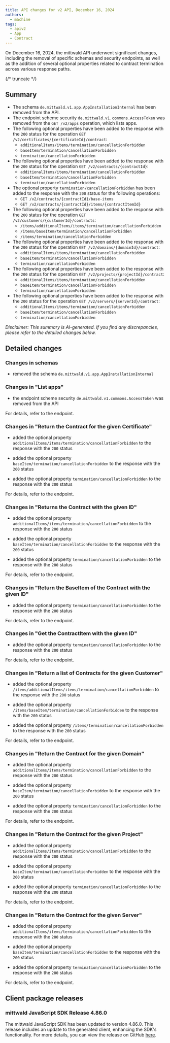 ```yaml
---
title: API changes for v2 API, December 16, 2024
authors:
  - machine
tags:
  - apiv2
  - App
  - Contract
---
```



On December 16, 2024, the mittwald API underwent significant changes, including the removal of specific schemas and security endpoints, as well as the addition of several optional properties related to contract termination across various response paths.

{/* truncate */}

## Summary

- The schema `de.mittwald.v1.app.AppInstallationInternal` has been removed from the API.
- The endpoint scheme security `de.mittwald.v1.commons.AccessToken` was removed from the `GET /v2/apps` operation, which lists apps.
- The following optional properties have been added to the response with the `200` status for the operation `GET /v2/certificates/{certificateId}/contract`:
  - `additionalItems/items/termination/cancellationForbidden`
  - `baseItem/termination/cancellationForbidden`
  - `termination/cancellationForbidden`
- The following optional properties have been added to the response with the `200` status for the operation `GET /v2/contracts/{contractId}`:
  - `additionalItems/items/termination/cancellationForbidden`
  - `baseItem/termination/cancellationForbidden`
  - `termination/cancellationForbidden`
- The optional property `termination/cancellationForbidden` has been added to the response with the `200` status for the following operations:
  - `GET /v2/contracts/{contractId}/base-items`
  - `GET /v2/contracts/{contractId}/items/{contractItemId}`
- The following optional properties have been added to the response with the `200` status for the operation `GET /v2/customers/{customerId}/contracts`:
  - `/items/additionalItems/items/termination/cancellationForbidden`
  - `/items/baseItem/termination/cancellationForbidden`
  - `/items/termination/cancellationForbidden`
- The following optional properties have been added to the response with the `200` status for the operation `GET /v2/domains/{domainId}/contract`:
  - `additionalItems/items/termination/cancellationForbidden`
  - `baseItem/termination/cancellationForbidden`
  - `termination/cancellationForbidden`
- The following optional properties have been added to the response with the `200` status for the operation `GET /v2/projects/{projectId}/contract`:
  - `additionalItems/items/termination/cancellationForbidden`
  - `baseItem/termination/cancellationForbidden`
  - `termination/cancellationForbidden`
- The following optional properties have been added to the response with the `200` status for the operation `GET /v2/servers/{serverId}/contract`:
  - `additionalItems/items/termination/cancellationForbidden`
  - `baseItem/termination/cancellationForbidden`
  - `termination/cancellationForbidden`

_Disclaimer: This summary is AI-generated. If you find any discrepancies, please refer to the detailed changes below._

## Detailed changes

### Changes in schemas

- removed the schema `de.mittwald.v1.app.AppInstallationInternal`

### Changes in "List apps"

- the endpoint scheme security `de.mittwald.v1.commons.AccessToken` was removed from the API

For details, refer to the <OperationLink operation="app-list-apps" apiVersion="v2" /> endpoint.

### Changes in "Return the Contract for the given Certificate"

- added the optional property `additionalItems/items/termination/cancellationForbidden` to the response with the `200` status

- added the optional property `baseItem/termination/cancellationForbidden` to the response with the `200` status

- added the optional property `termination/cancellationForbidden` to the response with the `200` status

For details, refer to the <OperationLink operation="contract-get-detail-of-contract-by-certificate" apiVersion="v2" /> endpoint.

### Changes in "Returns the Contract with the given ID"

- added the optional property `additionalItems/items/termination/cancellationForbidden` to the response with the `200` status

- added the optional property `baseItem/termination/cancellationForbidden` to the response with the `200` status

- added the optional property `termination/cancellationForbidden` to the response with the `200` status

For details, refer to the <OperationLink operation="contract-get-detail-of-contract" apiVersion="v2" /> endpoint.

### Changes in "Return the BaseItem of the Contract with the given ID"

- added the optional property `termination/cancellationForbidden` to the response with the `200` status

For details, refer to the <OperationLink operation="contract-get-base-item-of-contract" apiVersion="v2" /> endpoint.

### Changes in "Get the ContractItem with the given ID"

- added the optional property `termination/cancellationForbidden` to the response with the `200` status

For details, refer to the <OperationLink operation="contract-get-detail-of-contract-item" apiVersion="v2" /> endpoint.

### Changes in "Return a list of Contracts for the given Customer"

- added the optional property `/items/additionalItems/items/termination/cancellationForbidden` to the response with the `200` status

- added the optional property `/items/baseItem/termination/cancellationForbidden` to the response with the `200` status

- added the optional property `/items/termination/cancellationForbidden` to the response with the `200` status

For details, refer to the <OperationLink operation="contract-list-contracts" apiVersion="v2" /> endpoint.

### Changes in "Return the Contract for the given Domain"

- added the optional property `additionalItems/items/termination/cancellationForbidden` to the response with the `200` status

- added the optional property `baseItem/termination/cancellationForbidden` to the response with the `200` status

- added the optional property `termination/cancellationForbidden` to the response with the `200` status

For details, refer to the <OperationLink operation="contract-get-detail-of-contract-by-domain" apiVersion="v2" /> endpoint.

### Changes in "Return the Contract for the given Project"

- added the optional property `additionalItems/items/termination/cancellationForbidden` to the response with the `200` status

- added the optional property `baseItem/termination/cancellationForbidden` to the response with the `200` status

- added the optional property `termination/cancellationForbidden` to the response with the `200` status

For details, refer to the <OperationLink operation="contract-get-detail-of-contract-by-project" apiVersion="v2" /> endpoint.

### Changes in "Return the Contract for the given Server"

- added the optional property `additionalItems/items/termination/cancellationForbidden` to the response with the `200` status

- added the optional property `baseItem/termination/cancellationForbidden` to the response with the `200` status

- added the optional property `termination/cancellationForbidden` to the response with the `200` status

For details, refer to the <OperationLink operation="contract-get-detail-of-contract-by-server" apiVersion="v2" /> endpoint.

## Client package releases

### mittwald JavaScript SDK Release 4.86.0

The mittwald JavaScript SDK has been updated to version 4.86.0. This release includes an update to the generated client, enhancing the SDK's functionality. For more details, you can view the release on GitHub [here](https://github.com/mittwald/api-client-js/releases/tag/4.86.0).
